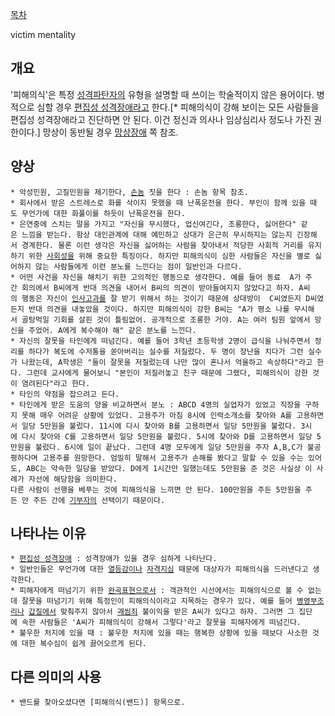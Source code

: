 [[목차]]

victim mentality 

== 개요 ==
'피해의식'은 특정 [[성격파탄자]]의 유형을 설명할 때 쓰이는 학술적이지 않은 용어이다. 병적으로 심할 경우 [[편집성 성격장애]]라고 한다.[* 피해의식이 강해 보이는 모든 사람들을 편집성 성격장애라고 진단하면 안 된다. 이건 정신과 의사나 임상심리사 정도나 가진 권한이다.] 망상이 동반될 경우 [[망상장애]] 쪽 참조.

== 양상 ==
 * 악성민원, 고질민원을 제기한다, [[손놈]] 짓을 한다 : 손놈 항목 참조.
 * 회사에서 받은 스트레스로 화를 삭이지 못했을 때 난폭운전을 한다. 부인이 함께 있을 때도 무언가에 대한 화풀이를 하듯이 난폭운전을 한다.
 * 은연중에 스치는 말을 가지고 "자신을 무시했다, 업신여긴다, 조롱한다, 싫어한다" 같은 느낌을 받는다. 항상 대인관계에 대해 예민하고 상대가 은근히 무시하지는 않는지 긴장해서 경계한다. 물론 이런 생각은 자신을 싫어하는 사람을 찾아내서 적당한 사회적 거리를 유지하기 위한 [[사회성]]을 위해 중요한 특징이다. 하지만 피해의식이 심한 사람들은 자신을 별로 싫어하지 않는 사람들에게 이런 분노를 느낀다는 점이 일반인과 다르다. 
 * 어떤 사건을 자신을 해치기 위한 고의적인 행동으로 생각한다. 예를 들어 동료  A가 주간 회의에서 B씨에게 반대 의견을 내어서 B씨의 의견이 받아들여지지 않았다고 하자. A씨의 행동은 자신이 [[인사고과]]를 잘 받기 위해서 하는 것이기 때문에 상대방이  C씨였든지 D씨였든지 반대 의견을 내놓았을 것이다. 하지만 피해의식이 강한 B씨는 "A가 평소 나를 무시해서 골탕먹일 기회를 살핀 것이 틀림없어. 공개적으로 조롱한 거야. A는 여러 팀원 앞에서 망신을 주었어. A에게 복수해야 해" 같은 분노를 느낀다.
 * 자신의 잘못을 타인에게 떠넘긴다. 예를 들어 3학년 초등학생 2명이 급식을 나눠주면서 정리를 하다가 복도에 수저통을 쏟아버리는 실수를 저질렀다. 두 명이 장난을 치다가 그런 실수가 나왔는데, A학생은 "둘이 잘못을 저질렀는데 나만 많이 혼나서 억울하고 속상하다"라고 한다. 그런데 교사에게 물어보니 "본인이 저질러놓고 친구 때문에 그랬다, 피해의식이 강한 것이 염려된다"라고 한다.
 * 타인의 약점을 잡으려고 든다.
 * 타인에게 받은 도움의 양을 비교하면서 분노 : ABCD 4명의 실업자가 있었고 직장을 구하지 못해 매우 어려운 상황에 있었다. 고용주가 아침 8시에 인력소개소를 찾아와 A를 고용하면서 일당 5만원을 불렀다. 11시에 다시 찾아와 B를 고용하면서 일당 5만원을 불렀다. 3시에 다시 찾아와 C를 고용하면서 일당 5만원을 불렀다. 5시에 찾아와 D를 고용하면서 일당 5만원을 불렀다. 6시에 일이 끝났다. 그런데 4명 모두에게 일당 5만원을 주자 A,B,C가 불공평하다며 고용주를 원망한다. 엄밀히 말해서 고용주가 손해를 봤다고 말할 수 있을 수는 있어도, ABC는 약속한 일당을 받았다. D에게 1시간만 일했는데도 5만원을 준 것은 사실상 이 사례가 자선에 해당함을 의미한다.
 다른 사람이 선행을 베푸는 것에 피해의식을 느끼면 안 된다. 100만원을 주든 5만원을 주든 안 주든 간에 [[기부]]자의 선택이기 때문이다.

== 나타나는 이유 ==
 * [[편집성 성격장애]] : 성격장애가 있을 경우 심하게 나타난다.
 * 일반인들은 무언가에 대한 [[열등감]]이나 [[자격지심]] 때문에 대상자가 피해의식을 드러낸다고 생각한다.
 * 피해자에게 떠넘기기 위한 [[완곡표현]]으로서 : 객관적인 시선에서는 피해의식으로 볼 수 없는데 잘못을 떠넘기기 위해 특정인이 피해의식이라고 지목하는 경우가 있다. 예를 들어 [[병영부조리]]나 [[갑질]]에서 맞춰주지 않아서 [[괘씸죄]] 불이익을 받은 A씨가 있다고 하자. 그러면 그 집단에 속한 사람들은 'A씨가 피해의식이 강해서 그렇다'라고 잘못을 피해자에게 떠넘긴다. 
 * 불우한 처지에 있을 때 : 불우한 처지에 있을 때는 행복한 상황에 있을 때보다 사소한 것에 대한 복수심이 쉽게 끓어오르게 된다. 

== 다른 의미의 사용 ==
 * 밴드를 찾아오셨다면 [피해의식(밴드)] 항목으로.

